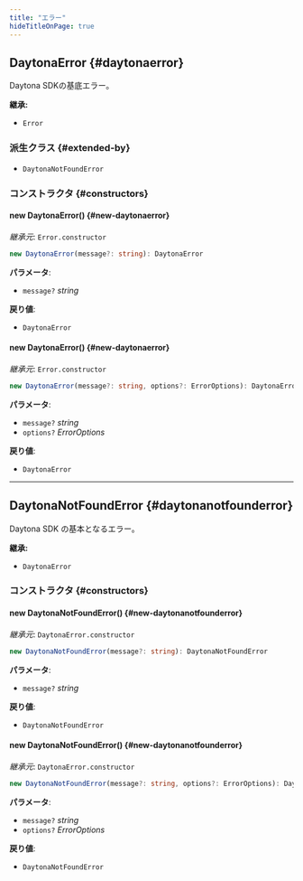 ```yaml
---
title: "エラー"
hideTitleOnPage: true
---
```


## DaytonaError {#daytonaerror}

Daytona SDKの基底エラー。

**継承:**

- `Error`

### 派生クラス {#extended-by}

- `DaytonaNotFoundError`

### コンストラクタ {#constructors}

#### new DaytonaError() {#new-daytonaerror}

_継承元_: `Error.constructor`

```ts
new DaytonaError(message?: string): DaytonaError
```

**パラメータ**:

- `message?` _string_

**戻り値**:

- `DaytonaError`

#### new DaytonaError() {#new-daytonaerror}

_継承元_: `Error.constructor`

```ts
new DaytonaError(message?: string, options?: ErrorOptions): DaytonaError
```

**パラメータ**:

- `message?` _string_
- `options?` _ErrorOptions_

**戻り値**:

- `DaytonaError`

---

## DaytonaNotFoundError {#daytonanotfounderror}

Daytona SDK の基本となるエラー。

**継承:**

- `DaytonaError`

### コンストラクタ {#constructors}

#### new DaytonaNotFoundError() {#new-daytonanotfounderror}

_継承元_: `DaytonaError.constructor`

```ts
new DaytonaNotFoundError(message?: string): DaytonaNotFoundError
```

**パラメータ**:

- `message?` _string_

**戻り値**:

- `DaytonaNotFoundError`

#### new DaytonaNotFoundError() {#new-daytonanotfounderror}

_継承元_: `DaytonaError.constructor`

```ts
new DaytonaNotFoundError(message?: string, options?: ErrorOptions): DaytonaNotFoundError
```

**パラメータ**:

- `message?` _string_
- `options?` _ErrorOptions_

**戻り値**:

- `DaytonaNotFoundError`
